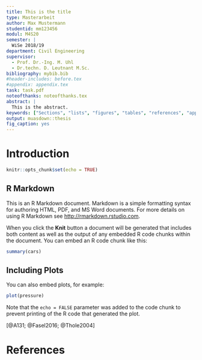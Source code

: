 ```yaml
---
title: This is the title
type: Masterarbeit
author: Max Mustermann
studentid: mm123456
modul: M4S20
semester: |
  WiSe 2018/19
department: Civil Engineering
supervisor: 
  - Prof. Dr.-Ing. M. Uhl  
  - Dr.techn. D. Leutnant M.Sc.
bibliography: mybib.bib
#header-includes: before.tex
#appendix: appendix.tex
task: task.pdf
noteofthanks: noteofthanks.tex
abstract: |
  This is the abstract.
keywords: ["Sections", "lists", "figures", "tables", "references", "appendices"]
output: muasdown::thesis
fig_caption: yes
---
```


# Introduction

```r
knitr::opts_chunk$set(echo = TRUE)
```

## R Markdown

This is an R Markdown document. Markdown is a simple formatting syntax for authoring HTML, PDF, and MS Word documents. For more details on using R Markdown see <http://rmarkdown.rstudio.com>.

When you click the **Knit** button a document will be generated that includes both content as well as the output of any embedded R code chunks within the document. You can embed an R code chunk like this:

```r
summary(cars)
```

## Including Plots

You can also embed plots, for example:

```r
plot(pressure)
```

Note that the `echo = FALSE` parameter was added to the code chunk to prevent printing of the R code that generated the plot.

[@A131; @Fasel2016; @Thole2004]

# References {.unnumbered}

